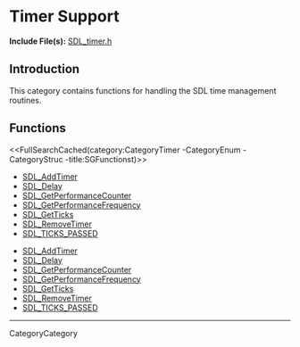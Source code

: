
= Timer Support =

'''Include File(s):'''  [http://hg.libsdl.org/SDL/file/default/include/SDL_timer.h SDL_timer.h]


== Introduction ==

This category contains functions for handling the SDL time management routines.

<!-- #Remove this line and the ## below to use this markup if it becomes relevant to this category -->
<!-- #== Enumerations == -->
<!-- #<<FullSearchCached(category:CategoryEnum CategoryTimer -title:SGEnumerations)>> -->

<!-- #== Structures == -->
<!-- #<<FullSearchCached(category:CategoryStruct CategoryTimer -title:SGStructures)>> -->

== Functions ==
<<FullSearchCached(category:CategoryTimer -CategoryEnum -CategoryStruc -title:SGFunctionst)>>

<!-- BEGIN CATEGORY LIST -->
* [[SDL_AddTimer]]
* [[SDL_Delay]]
* [[SDL_GetPerformanceCounter]]
* [[SDL_GetPerformanceFrequency]]
* [[SDL_GetTicks]]
* [[SDL_RemoveTimer]]
* [[SDL_TICKS_PASSED]]
<!-- END CATEGORY LIST -->
<!-- BEGIN CATEGORY LIST -->
* [[SDL_AddTimer]]
* [[SDL_Delay]]
* [[SDL_GetPerformanceCounter]]
* [[SDL_GetPerformanceFrequency]]
* [[SDL_GetTicks]]
* [[SDL_RemoveTimer]]
* [[SDL_TICKS_PASSED]]
<!-- END CATEGORY LIST -->
----
CategoryCategory
